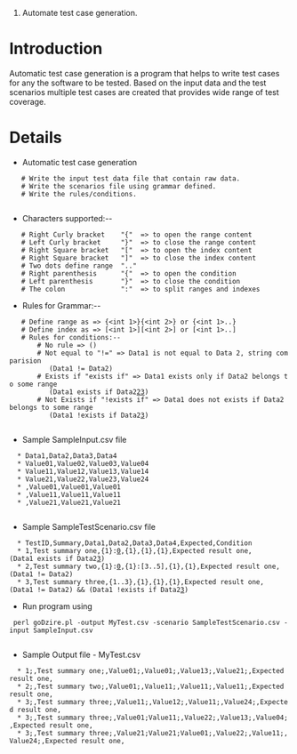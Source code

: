 #Automate test case generation.

= Introduction =

Automatic test case generation is a program that helps to write test cases for any the software to be tested.
Based on the input data and the test scenarios multiple test cases are created that provides wide range of test coverage.

= Details =

* Automatic test case generation
	# Write the input test data file that contain raw data.
	# Write the scenarios file using grammar defined.
	# Write the rules/conditions.
	
* Characters supported:--
	# Right Curly bracket    "{"  => to open the range content
	# Left Curly bracket     "}"  => to close the range content   
	# Right Square bracket   "["  => to open the index content
	# Right Square bracket   "]"  => to close the index content
	# Two dots define range  ".."
	# Right parenthesis      "{"  => to open the condition
	# Left parenthesis       "}"  => to close the condition
	# The colon              ":"  => to split ranges and indexes

* Rules for Grammar:--
	# Define range as => {<int 1>}{<int 2>} or {<int 1>..<int n>}
	# Define index as => [<int 1>][<int 2>] or [<int 1>..<int n>]
	# Rules for conditions:--
		# No rule => ()
		# Not equal to "!=" => Data1 is not equal to Data 2, string comparision
		   (Data1 != Data2)
		# Exists if "exists if" => Data1 exists only if Data2 belongs to some range
		   (Data1 exists if Data2[[2]][[3]])
		# Not Exists if "!exists if" => Data1 does not exists if Data2 belongs to some range
		   (Data1 !exists if Data2[[3]])
	   
* Sample SampleInput.csv file
   * Data1,Data2,Data3,Data4
   * Value01,Value02,Value03,Value04
   * Value11,Value12,Value13,Value14
   * Value21,Value22,Value23,Value24
   * ,Value01,Value01,Value01
   * ,Value11,Value11,Value11
   * ,Value21,Value21,Value21
	
* Sample SampleTestScenario.csv file
   * TestID,Summary,Data1,Data2,Data3,Data4,Expected,Condition
   * 1,Test summary one,{1}:[[0]],{1},{1},{1},Expected result one,(Data1 exists if Data2[[3]])
   * 2,Test summary two,{1}:[[0]],{1}:[3..5],{1},{1},Expected result one,(Data1 != Data2)
   * 3,Test summary three,{1..3},{1},{1},{1},Expected result one,(Data1 != Data2) && (Data1 !exists if Data2[[3]])

* Run program using
  perl goDzire.pl -output MyTest.csv -scenario SampleTestScenario.csv -input SampleInput.csv
  
* Sample Output file - MyTest.csv
   * 1;,Test summary one;,Value01;,Value01;,Value13;,Value21;,Expected result one,
   * 2;,Test summary two;,Value01;,Value11;,Value11;,Value11;,Expected result one,
   * 3;,Test summary three;,Value11;,Value12;,Value11;,Value24;,Expected result one,
   * 3;,Test summary three;,Value01;Value11;,Value22;,Value13;,Value04;,Expected result one,
   * 3;,Test summary three;,Value21;Value21;Value01;,Value22;,Value11;,Value24;,Expected result one,